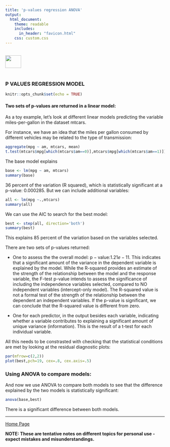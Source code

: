 ```yaml
---
title: 'p-values regression ANOVA'
output: 
  html_document:
    theme: readable
    includes:
      in_header: "favicon.html" 
    css: custom.css
---
```


<br>
<a href="http://rinterested.github.io/statistics/index.html">
<img HEIGHT="40" WIDTH="50" src="logo.PNG"></a>
<br><br>


### P VALUES REGRESSION MODEL


```r
knitr::opts_chunk$set(echo = TRUE)
```

#### Two sets of p-values are returned in a linear model:

As a toy example, let's look at different linear models predicting the variable miles-per-gallon in the dataset mtcars.

For instance, we have an idea that the miles per gallon consumed by different vehicles may be related to the type of transmission:

```r
aggregate(mpg ~ am, mtcars, mean)
t.test(mtcars$mpg[which(mtcars$am==0)],mtcars$mpg[which(mtcars$am==1)])
```

The base model explains

```r
base <- lm(mpg ~ am, mtcars)
summary(base)
```

$36$ percent of the variation (R squared), which is statistically significant at a p-value: $0.000285.$ But we can include additional variables:

```r
all <- lm(mpg ~.,mtcars)
summary(all)
```

We can use the AIC to search for the best model:

```r
best <- step(all, direction='both')
summary(best)
```

This explains $85$ percent of the variation based on the variables selected.

There are two sets of p-values returned:

- One to assess the the overall model: $\mathrm {p-value:} 1.21e-11.$ This indicates that a significant amount of the variance in the dependent variable is explained by the model. While the R-squared provides an estimate of the strength of the relationship between the model and the response variable, the F-test p-value intends to assess the significance of including the independence variables selected, compared to NO independent variables (intercept-only model). The R-squared value is not a formal test of the strength of the relationship between the dependent an independent variables. If the p-value is significant, we can conclude that the R-squared value is different from zero.

- One for each predictor, in the output besides each variable, indicating whether a variable contributes to explaining a significant amount of unique variance (information). This is the result of a t-test for each individual variable.

All this needs to be constrasted with checking that the statistical conditions are met by looking at the residual diagnostic plots:

```r
par(mfrow=c(2,2))
plot(best,pch=19, cex=.8, cex.axis=.5)
```


### Using ANOVA to compare models:

And now we use ANOVA to compare both models to see that the difference explained by the two models is statistically significant:

```r
anova(base,best)
```

There is a significant difference between both models.

---
<a href="http://rinterested.github.io/statistics/index.html">Home Page</a>

**NOTE: These are tentative notes on different topics for personal use - expect mistakes and misunderstandings.**